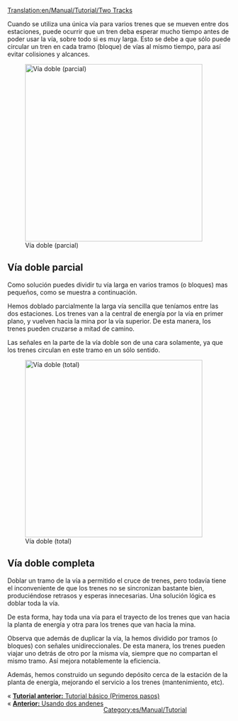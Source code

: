 [[Translation:en/Manual/Tutorial/Two Tracks]]

Cuando se utiliza una única vía para varios trenes que se mueven entre dos estaciones, puede ocurrir que un tren deba esperar mucho tiempo antes de poder usar la vía, sobre todo si es muy larga. Esto se debe a que sólo puede circular un tren en cada tramo (bloque) de vías al mismo tiempo, para así evitar colisiones y alcances.

[[File:en/Manual/Tutorial/PartlyDoubleTracks.png|thumb|400px|right|Vía doble (parcial)]]
== Vía doble parcial ==
Como solución puedes dividir tu vía larga en varios tramos (o bloques) mas pequeños, como se muestra a continuación.

Hemos doblado parcialmente la larga vía sencilla que teníamos entre las dos estaciones. Los trenes van a la central de energía por la vía en primer plano, y vuelven hacia la mina por la vía superior. De esta manera, los trenes pueden cruzarse a mitad de camino.

Las señales en la parte de la vía doble son de una cara solamente, ya que los trenes circulan en este tramo en un sólo sentido.

{{en/-}}[[File:en/Manual/Tutorial/FullyDoubleTracks.png|thumb|400px|right|Vía doble (total)]]
== Vía doble completa ==
Doblar un tramo de la vía a permitido el cruce de trenes, pero todavía tiene el inconveniente de que los trenes no se sincronizan bastante bien, produciéndose retrasos y esperas innecesarias. Una solución lógica es doblar toda la vía.

De esta forma, hay toda una vía para el trayecto de los trenes que van hacia la planta de energía y otra para los trenes que van hacia la mina.

Observa que además de duplicar la vía, la hemos dividido por tramos (o bloques) con señales unidireccionales. De esta manera, los trenes pueden viajar uno detrás de otro por la misma vía, siempre que no compartan el mismo tramo. Así mejora notablemente la eficiencia.

Además, hemos construido un segundo depósito cerca de la estación de la planta de energía, mejorando el servicio a los trenes (mantenimiento, etc).

{{en/-}}
<span style="float: left">&laquo; [[es/Manual/Tutorial/Tutorial|'''Tutorial anterior:''' Tutorial básico (Primeros pasos)]]</span><br/>
<span style="float: left">&laquo; [[es/Tutorial/Dos andenes|'''Anterior:''' Usando dos andenes]]</span>
{{en/-}}

[[Category:es/Manual/Tutorial]]